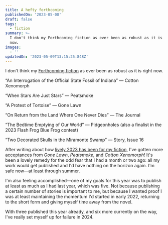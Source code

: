 ```yaml
---
title: A hefty forthcoming
publishedOn: '2023-05-08'
draft: false
tags:
  - fiction
summary: >-
  I don't think my Forthcoming fiction as ever been as robust as it is right
  now.
images:
  - ''
updatedOn: '2023-05-09T13:15:25.848Z'
---
```


I don't think my [Forthcoming fiction](/fiction#forthcoming) as ever been as robust as it is right now.

<Aside>

“An Interrogation of the Official State Fossil of Indiana” — Cotton Xenomorph

“When Stars Are Just Stars” — Peatsmoke

“A Protest of Tortoise” — Gone Lawn

“On Return from the Land Where One Never Dies” — The Journal

“The Bedtime Emptying of Our World” — Pidgeonholes (also a finalist in the 2023 Flash Frog Blue Frog contest)

“Two Decorated Skulls in the Miramonte Swamp” — Story, Issue 16

</Aside>

After writing about how [lively 2023 has been for my fiction](/articles/a-lively-2023), I've gotten more acceptances
from _Gone Lawn_, _Peatsmoke_, and _Cotton Xenomorph_! It's been a lovely remedy for the odd fear that I had a month or
two ago: all my work would get published and I'd have nothing on the horizon again. I'm safe now—at least
through summer.

I'm also feeling accomplished&mdash;one of my goals for this year was to publish at least as much as I had last year,
which was five. Not because publishing a certain number of stories is important to me, but because I wanted proof I was
at least maintaining the momentum I'd started in early 2022, returning to the short form and giving myself time away
from the novel.

With three published this year already, and six more currently on the way, I've really set myself up for failure in
2024.
